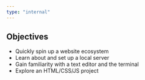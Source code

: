 ```yaml
---
type: "internal"
---
```


## Objectives

- Quickly spin up a website ecosystem
- Learn about and set up a local server
- Gain familiarity with a text editor and the terminal
- Explore an HTML/CSS/JS project
